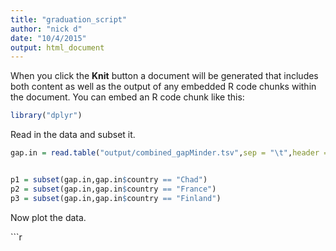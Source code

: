 ```yaml
---
title: "graduation_script"
author: "nick d"
date: "10/4/2015"
output: html_document
---
```




When you click the **Knit** button a document will be generated that includes both content as well as the output of any embedded R code chunks within the document. You can embed an R code chunk like this:

```r
library("dplyr")
```

Read in the data and subset it.

```r
gap.in = read.table("output/combined_gapMinder.tsv",sep = "\t",header = TRUE)


p1 = subset(gap.in,gap.in$country == "Chad")
p2 = subset(gap.in,gap.in$country == "France")
p3 = subset(gap.in,gap.in$country == "Finland")

```

Now plot the data.

```r
